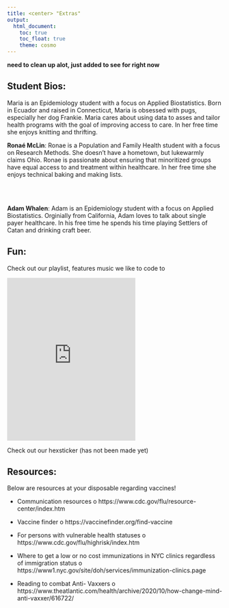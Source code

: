 ```yaml
---
title: <center> "Extras"
output: 
  html_document:
    toc: true
    toc_float: true
    theme: cosmo
---
```

**need to clean up alot, just added to see for right now**


## Student Bios:


Maria is an Epidemiology student with a focus on Applied Biostatistics. Born in Ecuador and raised in Connecticut, Maria is obsessed with pugs, especially her dog Frankie. Maria cares about using data to asses and tailor health programs with the goal of improving access to care. In her free time she enjoys knitting and thrifting. 


**Ronaé McLin**: Ronae is a Population and Family Health student with a focus on Research Methods. She doesn’t have a hometown, but lukewarmly claims Ohio.  Ronae is passionate about ensuring that minoritized groups have equal access to and treatment within healthcare.  In her free time she enjoys technical baking and making lists.  

<br></br>

**Adam Whalen**: Adam is an Epidemiology student with a focus on Applied Biostatistics.  Orginially from California, Adam loves to talk about single payer healthcare.  In his free time he spends his time playing Settlers of Catan and drinking craft beer. 

## Fun:

Check out our playlist, features music we like to code to 

<iframe src="https://open.spotify.com/embed/playlist/4jaJwJZELmM2jDbkluVzUX" width="300" height="380" frameborder="0" allowtransparency="true" allow="encrypted-media"></iframe>

Check out our hexsticker (has not been made yet)

## Resources:

Below are resources at your disposable regarding vaccines!

-	Communication resources
o	https://www.cdc.gov/flu/resource-center/index.htm
-	Vaccine finder
o	https://vaccinefinder.org/find-vaccine
-	For persons with vulnerable health statuses
o	https://www.cdc.gov/flu/highrisk/index.htm
-	Where to get a low or no cost immunizations in NYC clinics regardless of immigration status
o	https://www1.nyc.gov/site/doh/services/immunization-clinics.page

-	Reading to combat Anti- Vaxxers
o	https://www.theatlantic.com/health/archive/2020/10/how-change-mind-anti-vaxxer/616722/




